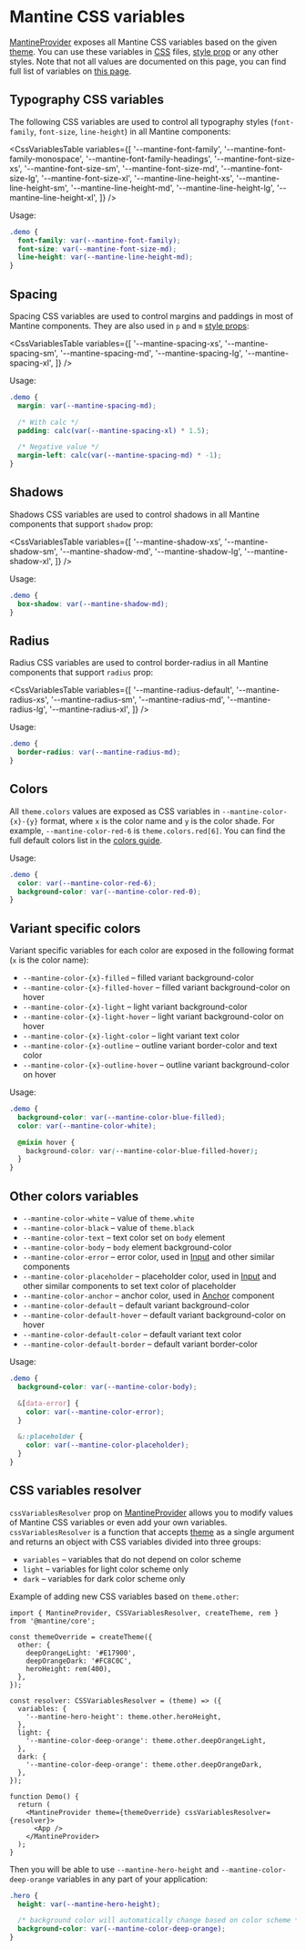 

# Mantine CSS variables

[MantineProvider](/theming/mantine-provider) exposes all Mantine CSS variables based on the given [theme](/theming/theme-object).
You can use these variables in [CSS](/styles/css-modules) files, [style prop](/styles/style) or any other styles.
Note that not all values are documented on this page, you can find full list of variables on [this page](/styles/css-variables-list).

## Typography CSS variables

The following CSS variables are used to control all typography styles (`font-family`, `font-size`, `line-height`)
in all Mantine components:

<CssVariablesTable
  variables={[
    '--mantine-font-family',
    '--mantine-font-family-monospace',
    '--mantine-font-family-headings',
    '--mantine-font-size-xs',
    '--mantine-font-size-sm',
    '--mantine-font-size-md',
    '--mantine-font-size-lg',
    '--mantine-font-size-xl',
    '--mantine-line-height-xs',
    '--mantine-line-height-sm',
    '--mantine-line-height-md',
    '--mantine-line-height-lg',
    '--mantine-line-height-xl',
  ]}
/>

Usage:

```css
.demo {
  font-family: var(--mantine-font-family);
  font-size: var(--mantine-font-size-md);
  line-height: var(--mantine-line-height-md);
}
```

## Spacing

Spacing CSS variables are used to control margins and paddings in most of Mantine components.
They are also used in `p` and `m` [style props](/styles/style-props):

<CssVariablesTable
  variables={[
    '--mantine-spacing-xs',
    '--mantine-spacing-sm',
    '--mantine-spacing-md',
    '--mantine-spacing-lg',
    '--mantine-spacing-xl',
  ]}
/>

Usage:

```css
.demo {
  margin: var(--mantine-spacing-md);

  /* With calc */
  padding: calc(var(--mantine-spacing-xl) * 1.5);

  /* Negative value */
  margin-left: calc(var(--mantine-spacing-md) * -1);
}
```

## Shadows

Shadows CSS variables are used to control shadows in all Mantine components that support `shadow` prop:

<CssVariablesTable
  variables={[
    '--mantine-shadow-xs',
    '--mantine-shadow-sm',
    '--mantine-shadow-md',
    '--mantine-shadow-lg',
    '--mantine-shadow-xl',
  ]}
/>

Usage:

```css
.demo {
  box-shadow: var(--mantine-shadow-md);
}
```

## Radius

Radius CSS variables are used to control border-radius in all Mantine components that support `radius` prop:

<CssVariablesTable
  variables={[
    '--mantine-radius-default',
    '--mantine-radius-xs',
    '--mantine-radius-sm',
    '--mantine-radius-md',
    '--mantine-radius-lg',
    '--mantine-radius-xl',
  ]}
/>

Usage:

```css
.demo {
  border-radius: var(--mantine-radius-md);
}
```

## Colors

All `theme.colors` values are exposed as CSS variables in `--mantine-color-{x}-{y}` format,
where `x` is the color name and `y` is the color shade. For example, `--mantine-color-red-6` is `theme.colors.red[6]`.
You can find the full default colors list in the [colors guide](/theming/colors/#default-colors).

Usage:

```css
.demo {
  color: var(--mantine-color-red-6);
  background-color: var(--mantine-color-red-0);
}
```

## Variant specific colors

Variant specific variables for each color are exposed in the following format
(`x` is the color name):

- `--mantine-color-{x}-filled` – filled variant background-color
- `--mantine-color-{x}-filled-hover` – filled variant background-color on hover
- `--mantine-color-{x}-light` – light variant background-color
- `--mantine-color-{x}-light-hover` – light variant background-color on hover
- `--mantine-color-{x}-light-color` – light variant text color
- `--mantine-color-{x}-outline` – outline variant border-color and text color
- `--mantine-color-{x}-outline-hover` – outline variant background-color on hover

Usage:

```css
.demo {
  background-color: var(--mantine-color-blue-filled);
  color: var(--mantine-color-white);

  @mixin hover {
    background-color: var(--mantine-color-blue-filled-hover);
  }
}
```

## Other colors variables

- `--mantine-color-white` – value of `theme.white`
- `--mantine-color-black` – value of `theme.black`
- `--mantine-color-text` – text color set on `body` element
- `--mantine-color-body` – `body` element background-color
- `--mantine-color-error` – error color, used in [Input](/core/input) and other similar components
- `--mantine-color-placeholder` – placeholder color, used in [Input](/core/input) and other similar components to set text color of placeholder
- `--mantine-color-anchor` – anchor color, used in [Anchor](/core/anchor) component
- `--mantine-color-default` – default variant background-color
- `--mantine-color-default-hover` – default variant background-color on hover
- `--mantine-color-default-color` – default variant text color
- `--mantine-color-default-border` – default variant border-color

Usage:

```css
.demo {
  background-color: var(--mantine-color-body);

  &[data-error] {
    color: var(--mantine-color-error);
  }

  &::placeholder {
    color: var(--mantine-color-placeholder);
  }
}
```

## CSS variables resolver

`cssVariablesResolver` prop on [MantineProvider](/theming/mantine-provider) allows you to
modify values of Mantine CSS variables or even add your own variables.
`cssVariablesResolver` is a function that accepts [theme](/theming/theme-object) as a single
argument and returns an object with CSS variables divided into three groups:

- `variables` – variables that do not depend on color scheme
- `light` – variables for light color scheme only
- `dark` – variables for dark color scheme only

Example of adding new CSS variables based on `theme.other`:

```tsx
import { MantineProvider, CSSVariablesResolver, createTheme, rem } from '@mantine/core';

const themeOverride = createTheme({
  other: {
    deepOrangeLight: '#E17900',
    deepOrangeDark: '#FC8C0C',
    heroHeight: rem(400),
  },
});

const resolver: CSSVariablesResolver = (theme) => ({
  variables: {
    '--mantine-hero-height': theme.other.heroHeight,
  },
  light: {
    '--mantine-color-deep-orange': theme.other.deepOrangeLight,
  },
  dark: {
    '--mantine-color-deep-orange': theme.other.deepOrangeDark,
  },
});

function Demo() {
  return (
    <MantineProvider theme={themeOverride} cssVariablesResolver={resolver}>
      <App />
    </MantineProvider>
  );
}
```

Then you will be able to use `--mantine-hero-height` and `--mantine-color-deep-orange` variables
in any part of your application:

```css
.hero {
  height: var(--mantine-hero-height);

  /* background color will automatically change based on color scheme */
  background-color: var(--mantine-color-deep-orange);
}
```
